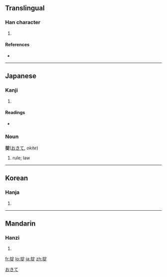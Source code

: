 ==Translingual==

===Han character===
{{Han char|rn=64|rad=手|as=08|sn=11|four=5308<sub>1</sub>|canj=手十一人 (QJMO)}}

# {{defn|Han|sort=手08}}

====References====
* {{Han ref|kx=0438.100|dkj=12272|dj=0788.070|hdz=31906.070|uh=639F|ud=25503|bh=D57E|bd=54654}}

----

==Japanese==

===Kanji===
{{ja-kanji|grade=|rs=手08}}

# {{defn|Japanese}}

====Readings====
* {{ja-readings|on=[[とう]] (tō), [[てい]] (tei), [[じょう]] (jō)|kun=[[おきて]] (okite)}}

===Noun===
'''掟'''([[おきて]], ''okite'')

# rule; law

[[Category:Japanese nouns|おきて]]

----

==Korean==

===Hanja===
{{ko-hanja|hangeul=정|eumhun=|rv=jeong|mr=chŏng|y=ceng}}

# {{defn|Korean}}

----

==Mandarin==

===Hanzi===
{{cmn-hanzi|pin=[[luě]] ([[lue3]]), [[zhěng]] ([[zheng3]])|wg=<sup>3</sup>, cheng<sup>3</sup>}}

# {{defn|Mandarin}}

[[fr:掟]]
[[lo:掟]]
[[ja:掟]]
[[zh:掟]]